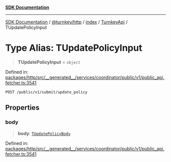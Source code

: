 [**SDK Documentation**](../../../../../../README.mdx)

***

[SDK Documentation](../../../../../../packages.mdx) / [@turnkey/http](../../../../README.mdx) / [index](../../../README.mdx) / [TurnkeyApi](../README.mdx) / TUpdatePolicyInput

# Type Alias: TUpdatePolicyInput

> **TUpdatePolicyInput** = `object`

Defined in: [packages/http/src/\_\_generated\_\_/services/coordinator/public/v1/public\_api.fetcher.ts:3541](https://github.com/tkhq/sdk/blob/078f5423e923fbd1d7fd39440402d7f01d09c3d0/packages/http/src/__generated__/services/coordinator/public/v1/public_api.fetcher.ts#L3541)

`POST /public/v1/submit/update_policy`

## Properties

### body

> **body**: [`TUpdatePolicyBody`](TUpdatePolicyBody.mdx)

Defined in: [packages/http/src/\_\_generated\_\_/services/coordinator/public/v1/public\_api.fetcher.ts:3541](https://github.com/tkhq/sdk/blob/078f5423e923fbd1d7fd39440402d7f01d09c3d0/packages/http/src/__generated__/services/coordinator/public/v1/public_api.fetcher.ts#L3541)
